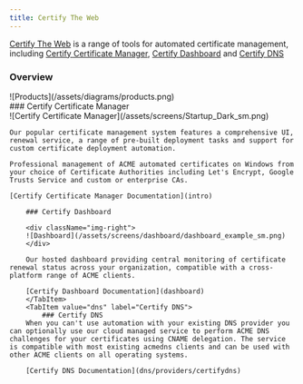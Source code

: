 ```yaml
---
title: Certify The Web
---
```



[Certify The Web](https://certifytheweb.com) is a range of tools for automated certificate management, including [Certify Certificate Manager](intro), [Certify Dashboard](dashboard/) and [Certify DNS](dns/providers/certifydns)

 ### Overview 
<div className="diagram">
![Products](/assets/diagrams/products.png)
</div>

<Tabs>
  <TabItem value="ccm" label="Certify Certificate Manager" default>
    ### Certify Certificate Manager
    <div className="img-left">
    ![Certify Certificate Manager](/assets/screens/Startup_Dark_sm.png)
    </div> 

    Our popular certificate management system features a comprehensive UI, renewal service, a range of pre-built deployment tasks and support for custom certificate deployment automation. 

    Professional management of ACME automated certificates on Windows from your choice of Certificate Authorities including Let's Encrypt, Google Trusts Service and custom or enterprise CAs.

    [Certify Certificate Manager Documentation](intro)
  </TabItem>
  <TabItem value="dashboard" label="Certify Dashboard">
   
        ### Certify Dashboard

        <div className="img-right">
        ![Dashboard](/assets/screens/dashboard/dashboard_example_sm.png)
        </div>

        Our hosted dashboard providing central monitoring of certificate renewal status across your organization, compatible with a cross-platform range of ACME clients.

        [Certify Dashboard Documentation](dashboard)
        </TabItem>
        <TabItem value="dns" label="Certify DNS">
            ### Certify DNS
        When you can't use automation with your existing DNS provider you can optionally use our cloud managed service to perform ACME DNS challenges for your certificates using CNAME delegation. The service is compatible with most existing acmedns clients and can be used with other ACME clients on all operating systems.

        [Certify DNS Documentation](dns/providers/certifydns)

  </TabItem>
</Tabs>



<div className="clear-float"></div>



<div className="clear-float"></div>


